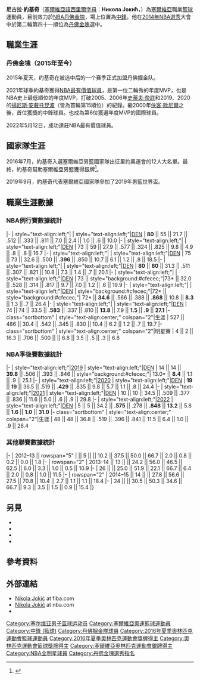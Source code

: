 {{NoteTA|G1=NBA}}
{{Infobox basketball biography
| name = 尼古拉·約基奇<br />Nikola Jokić
| image = Nikola Jokic free throw (cropped).jpg
| image_size = 
| caption = 2020年[[丹佛金塊|丹佛金塊]]時期的約基奇
| position = [[中鋒|中鋒]] 
| height_ft = 7
| height_in = 
| weight_lb = 253
| league = [[National_Basketball_Association|NBA]]
| team = 丹佛金塊
| number = 15
| birth_date = {{birth date and age|1995|2|19}}
| birth_place = {{flag|Serbia and Montenegro}}[[松博爾|松博爾]]
| nationality = {{SER}}
| draft_year = 2014
| draft_round = 2
| draft_pick = 41
| draft_team = [[丹佛金塊|丹佛金塊]]
| career_start = 2012
| years1 = 2012–2015
| team1 = {{link-en|Mega (籃球俱樂部)|KK Mega Basket|Mega}}
| years2 = {{nbay|2015|start}}–至今
| team2 = [[丹佛金塊|丹佛金塊]]
| highlights =
* 2x[[NBA最有價值球員|NBA最有價值球員]]（{{nbay|2020|end}}、{{nbay|2021|end}}）
* 4x [[NBA全明星賽|NBA全明星賽]]（{{nbay|2018|end}}–{{nbay|2021|end}}）
* 3×[[NBA最佳陣容|NBA年度第一隊]]（{{nbay|2018|end}}、{{nbay|2020|end}}、{{nbay|2021|end}}）
* [[NBA最佳陣容|NBA年度第二隊]]（{{nbay|2019|end}}）
* [[NBA最佳新秀陣容|NBA最佳新秀陣容第一隊]]（{{nbay|2015|end}}）
* {{link-en|亞得里亞海聯賽最有價值球員|Adriatic League MVP|ABA聯賽最有價值球員}}（2015）
* {{link-en|亞得里亞海聯賽最佳潛力新秀|ABA League Top Prospect|ABA聯賽最佳潛力新秀}}（2015）
| bbr = jokicni01
| medal_templates = 
{{MedalSport|男子[[籃球|籃球]]}}
{{MedalCountry|{{bk|SRB}}}}
{{Medal|Competition|[[夏季奧林匹克運動會籃球比賽|奧林匹克運動會]]}}
{{Medal|Silver|[[2016年夏季奧林匹克運動會|2016 里約熱內盧]]|[[塞爾維亞國家男子籃球隊|團隊]]}}
{{MedalCompetition|[[U19世界青年籃球錦標賽|U19世界青年籃球錦標賽]]}}
{{MedalSilver|[[2013年U19世界青年籃球錦標賽|2013 捷克]]|[[塞爾維亞國家男子籃球隊|團隊]]}}
}}

'''尼古拉·約基奇'''（[[塞爾維亞語西里爾字母|塞爾維亞語西里爾字母]]：'''Никола Јокић'''，{{bd|1995年|2月19日}}）為[[塞爾維亞|塞爾維亞]]職業[[籃球|籃球]]運動員，目前效力於[[NBA|NBA]][[丹佛金塊|丹佛金塊]]，場上位置為[[中鋒|中鋒]]。他在[[2014年NBA選秀|2014年NBA選秀]]大會中於第二輪第四十一順位為[[丹佛金塊|丹佛金塊]]選中。

==職業生涯==
=== 丹佛金塊（2015年至今）===
2015年夏天，约基奇在被选中后的一个赛季正式加盟丹佛掘金队。

2021年球季約基奇獲得[[NBA最有價值球員|NBA最有價值球員]]，是第一位二輪秀的年度MVP，也是NBA史上最低順位的年度MVP，打破2005、2006年[[史蒂夫·奈許|史蒂夫·奈許]]和2019、2020的[[揚尼斯·安戴托昆波|揚尼斯·安戴托昆波]]（皆為首輪第15順位）的紀錄。繼2000年[[俠客·歐尼爾|俠客·歐尼爾]]之後，首位獲獎的中鋒球員。也成為第6位獲選年度MVP的國際球員。

2022年5月12日，成功連莊NBA最有價值球員。

==國家隊生涯==
2016年7月，約基奇入選塞爾維亞男籃國家隊出征里約奧運會的12人大名單。最終，約基奇幫助塞爾維亞男籃獲得銀牌<ref>{{cite news|title=Rio Olympics 2016: USA beat Serbia in men's basketball to win last gold of Games|url=https://www.bbc.com/sport/olympics/36727948|access-date=September 18, 2017|work=BBC Sport|date=August 21, 2016|archive-date=2018-04-15|archive-url=https://web.archive.org/web/20180415230502/https://www.bbc.com/sport/olympics/36727948}}</ref>。 

2019年9月，約基奇代表塞爾維亞國家隊參加了2019年男籃世界盃。

==職業生涯數據==
{{NBA player statistics legend|leader=y}}
===NBA例行賽數據統計===
{{NBA player statistics start}}
|-
| style="text-align:left;"|{{nbay|2015}}
| style="text-align:left;"|[[丹佛金塊|DEN]]
| '''80''' || 55 || 21.7 || .512 || .333 || .811 || 7.0 || 2.4 || 1.0 || .6 || 10.0
|-
| style="text-align:left;"|{{nbay|2016}}
| style="text-align:left;"|[[丹佛金塊|DEN]]
| 73 || 59 || 27.9 || .577 || .324 || .825 || 9.8 || 4.9 || .8 || .8 || 16.7
|-
| style="text-align:left;"|{{nbay|2017}}
| style="text-align:left;"|[[丹佛金塊|DEN]]
| 75 || 73 || 32.6 || .500 || '''.396''' || .850 || 10.7 || 6.1 || 1.2 || .8 || 18.5
|-
| style="text-align:left;"|{{nbay|2018}}
| style="text-align:left;"|[[丹佛金塊|DEN]]
| '''80''' || '''80''' || 31.3 || .511 || .307 || .821 || 10.8 || 7.3 || 1.4 || .7 || 20.1
|-
| style="text-align:left;"|{{nbay|2019}}
| style="text-align:left;"|[[丹佛金塊|DEN]]
| 73 || style="background:#cfecec;"|73* || 32.0 || .528 || .314 || .817 || 9.7 || 7.0 || 1.2 || .6 || 19.9
|-
| style="text-align:left;"|{{nbay|2020}}
| style="text-align:left;"|[[丹佛金塊|DEN]]
| style="background:#cfecec;"|72* || style="background:#cfecec;"| 72* || '''34.6''' || .566 || .388 || '''.868''' || 10.8 || '''8.3''' || 1.3 || .7 || 26.4
|-
| style="text-align:left;"|{{nbay|2021}}
| style="text-align:left;"|[[丹佛金塊|DEN]]
| 74 || 74 || 33.5 || '''.583''' || .337 || .810 || '''13.8''' || 7.9 || '''1.5''' || '''.9''' || '''27.1'''
|- class="sortbottom"
| style="text-align:center;" colspan="2"|生涯
| 527 || 486 || 30.4 || .542 || .345 || .830 || 10.4 || 6.2 || 1.2 || .7 || 19.7
|- class="sortbottom"
| style="text-align:center;" colspan="2"|明星賽
| 4 || 2 || 16.3 || .706 || .500 || {{sort|-|—}} || 6.8 || 3.5 || .5 || .3 || 6.8
{{s-end}}

===NBA季後賽數據統計===
{{NBA player statistics start}}
|-
| style="text-align:left;"|[[2019年NBA季後賽|2019]]
| style="text-align:left;"|[[丹佛金塊|DEN]]
| 14 || 14 || '''39.8''' || .506 || .393 || .846 || style="background:#cfecec;"| 13.0* || '''8.4''' || 1.1 || .9 || 25.1
|-
| style="text-align:left;"|[[2020年NBA季後賽|2020]]
| style="text-align:left;"|[[丹佛金塊|DEN]]
| '''19''' || '''19''' || 36.5 || .519 || '''.429''' || .835 || 9.8 || 5.7 || 1.1 || .8 || 24.4
|-
| style="text-align:left;"|[[2021年NBA季後賽|2021]]
| style="text-align:left;"|[[丹佛金塊|DEN]]
| 10 || 10 || 34.5 || .509 || .377 || .836 || 11.6 || 5.0 || .6 || .9 || 29.8
|-
| style="text-align:left;"|[[2022年NBA季後賽|2022]]
| style="text-align:left;"|[[丹佛金塊|DEN]]
| 5 || 5 || 34.2 || '''.575''' || .278 || '''.848''' || '''13.2''' || 5.8 || '''1.6''' || '''1.0''' || '''31.0'''
|- class="sortbottom"
| style="text-align:center;" colspan="2"|生涯 
| 48 || 48 || 36.8 || .519 || .396 || .841 || 11.5 || 6.4 || 1.0 || .9 || 26.4
{{s-end}}

===其他聯賽數據統計===
{{NBA player statistics start}}
|-
| 2012–13 || rowspan="5" | {{link-en|Mega (籃球俱樂部)|KK Mega Basket|Mega}} || 5 ||  || 10.2 || 37.5 || 50.0 || 66.7 || 2.0 || 0.8 || 0.2 || 0.0 || 1.8
|-
| rowspan="2" | 2013–14 || 13 ||  || 24.2 || 56.0 || 46.5 || 62.5 || 6.0 || 3.3 || 1.0 || 0.5 || 10.9
|-
| 26 ||  || 25.0 || 51.9 || 22.1 || 66.7 || 6.4 || 2.0 || 0.8 || 1.0 || 11.5
|-
| rowspan="2" | 2014–15 || 14 ||  || 27.8 || 56.6 || 27.5 || 70.8 || 10.4 || 2.7 || 1.1 || 1.1 || 18.4
|-
| 24 ||  || 30.5 || 50.3 || 34.6 || 66.7 || 9.3 || 3.5 || 1.5 || 0.9 || 15.4
|}

==另見==
* {{link-en|NBA塞爾維亞籍球員列表|List of Serbian NBA players}}
* {{link-en|NBA外籍球員列表|List of Serbian NBA players}}
* {{link-en|奧運籃球獎牌獲獎球員列表|List of Olympic medalists in basketball}}
* {{link-en|旅美歐洲籃球運動員列表|List of European basketball players in the United States}}

==參考資料==
<references/>

== 外部連結 ==
{{basketballstats|nba=nikola_jokic|bbr=j/jokicni01}}
* [http://www.fiba.com/pages/eng/fc/gamecent/p/pid/6077702/playerview.html Nikola Jokić] {{Wayback|url=http://www.fiba.com/pages/eng/fc/gamecent/p/pid/6077702/playerview.html |date=20160723054745 }} at fiba.com
* [https://web.archive.org/web/20140811123530/http://www.nba.com/draft/2014/prospects/nikola_jokic Nikola Jokić] at nba.com
* {{instagram|jokara95}}

{{丹佛掘金现时球员名单}}
{{NBA最有价值球员}}
{{2014 NBA Draft}}
{{2016年夏季奧運會塞爾維亞男子籃球陣容}}
{{Authority control}}
{{DEFAULTSORT:Jokic, Nikola}}
[[Category:塞尔维亚男子篮球运动员|Category:塞尔维亚男子篮球运动员]]
[[Category:塞爾維亞奧運籃球運動員|Category:塞爾維亞奧運籃球運動員]]
[[Category:中鋒_(籃球)|Category:中鋒 (籃球)]]
[[Category:丹佛掘金隊球員|Category:丹佛掘金隊球員]]
[[Category:2016年夏季奧林匹克運動會籃球運動員|Category:2016年夏季奧林匹克運動會籃球運動員]]
[[Category:2016年夏季奧林匹克運動會獎牌得主|Category:2016年夏季奧林匹克運動會獎牌得主]]
[[Category:奧林匹克運動會籃球獎牌得主|Category:奧林匹克運動會籃球獎牌得主]]
[[Category:塞爾維亞奧林匹克運動會銀牌得主|Category:塞爾維亞奧林匹克運動會銀牌得主]]
[[Category:NBA全明星球員|Category:NBA全明星球員]]
[[Category:丹佛金塊選秀指名|Category:丹佛金塊選秀指名]]